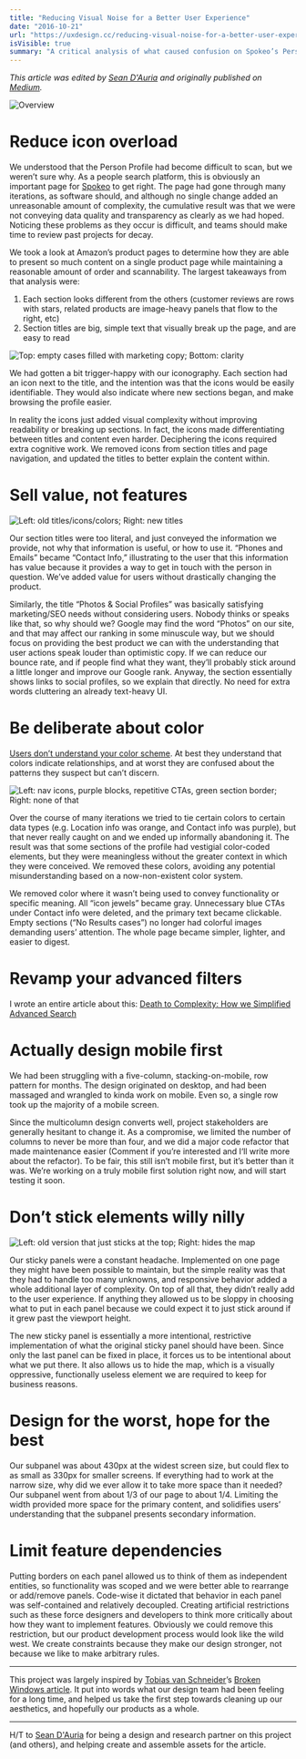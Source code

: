 ```yaml
---
title: "Reducing Visual Noise for a Better User Experience"
date: "2016-10-21"
url: "https://uxdesign.cc/reducing-visual-noise-for-a-better-user-experience-ae3407ff9c99"
isVisible: true
summary: "A critical analysis of what caused confusion on Spokeo’s Person Profiles, and the changes we made to improve our most data-dense product page."
---
```


<Callout>

_This article was edited by [Sean D'Auria](https://www.seandauria.com/) and originally published on [Medium](https://uxdesign.cc/reducing-visual-noise-for-a-better-user-experience-ae3407ff9c99)._

</Callout>

![Overview](/images/writing/reducing-visual-noise/overview.png)

# Reduce icon overload

We understood that the Person Profile had become difficult to scan, but we weren’t sure why. As a people search platform, this is obviously an important page for [Spokeo](http://spokeo.com/) to get right. The page had gone through many iterations, as software should, and although no single change added an unreasonable amount of complexity, the cumulative result was that we were not conveying data quality and transparency as clearly as we had hoped. Noticing these problems as they occur is difficult, and teams should make time to review past projects for decay.

We took a look at Amazon’s product pages to determine how they are able to present so much content on a single product page while maintaining a reasonable amount of order and scannability. The largest takeaways from that analysis were:

1. Each section looks different from the others (customer reviews are rows with stars, related products are image-heavy panels that flow to the right, etc)
1. Section titles are big, simple text that visually break up the page, and are easy to read

![Top: empty cases filled with marketing copy; Bottom: clarity](/images/writing/reducing-visual-noise/icons.png)

We had gotten a bit trigger-happy with our iconography. Each section had an icon next to the title, and the intention was that the icons would be easily identifiable. They would also indicate where new sections began, and make browsing the profile easier.

In reality the icons just added visual complexity without improving readability or breaking up sections. In fact, the icons made differentiating between titles and content even harder. Deciphering the icons required extra cognitive work. We removed icons from section titles and page navigation, and updated the titles to better explain the content within.

# Sell value, not features

![Left: old titles/icons/colors; Right: new titles](/images/writing/reducing-visual-noise/value.png)

Our section titles were too literal, and just conveyed the information we provide, not why that information is useful, or how to use it. “Phones and Emails” became “Contact Info,” illustrating to the user that this information has value because it provides a way to get in touch with the person in question. We’ve added value for users without drastically changing the product.

Similarly, the title “Photos & Social Profiles” was basically satisfying marketing/SEO needs without considering users. Nobody thinks or speaks like that, so why should we? Google may find the word “Photos” on our site, and that may affect our ranking in some minuscule way, but we should focus on providing the best product we can with the understanding that user actions speak louder than optimistic copy. If we can reduce our bounce rate, and if people find what they want, they’ll probably stick around a little longer and improve our Google rank. Anyway, the section essentially shows links to social profiles, so we explain that directly. No need for extra words cluttering an already text-heavy UI.

# Be deliberate about color

[Users don’t understand your color scheme](https://medium.com/radical-ux/nine-nasty-ux-truths-83b30ea94355#.tlf2tdbew). At best they understand that colors indicate relationships, and at worst they are confused about the patterns they suspect but can’t discern.

![Left: nav icons, purple blocks, repetitive CTAs, green section border; Right: none of that](/images/writing/reducing-visual-noise/color.jpeg)

Over the course of many iterations we tried to tie certain colors to certain data types (e.g. Location info was orange, and Contact info was purple), but that never really caught on and we ended up informally abandoning it. The result was that some sections of the profile had vestigial color-coded elements, but they were meaningless without the greater context in which they were conceived. We removed these colors, avoiding any potential misunderstanding based on a now-non-existent color system.

We removed color where it wasn’t being used to convey functionality or specific meaning. All “icon jewels” became gray. Unnecessary blue CTAs under Contact info were deleted, and the primary text became clickable. Empty sections (“No Results cases”) no longer had colorful images demanding users’ attention. The whole page became simpler, lighter, and easier to digest.

# Revamp your advanced filters

I wrote an entire article about this: [Death to Complexity: How we Simplified Advanced Search](/writing/death-to-complexity)

# Actually design mobile first

We had been struggling with a five-column, stacking-on-mobile, row pattern for months. The design originated on desktop, and had been massaged and wrangled to kinda work on mobile. Even so, a single row took up the majority of a mobile screen.

Since the multicolumn design converts well, project stakeholders are generally hesitant to change it. As a compromise, we limited the number of columns to never be more than four, and we did a major code refactor that made maintenance easier (Comment if you’re interested and I‘ll write more about the refactor). To be fair, this still isn’t mobile first, but it’s better than it was. We’re working on a truly mobile first solution right now, and will start testing it soon.

# Don’t stick elements willy nilly

![Left: old version that just sticks at the top; Right: hides the map](/images/writing/reducing-visual-noise/sticky.gif)

Our sticky panels were a constant headache. Implemented on one page they might have been possible to maintain, but the simple reality was that they had to handle too many unknowns, and responsive behavior added a whole additional layer of complexity. On top of all that, they didn’t really add to the user experience. If anything they allowed us to be sloppy in choosing what to put in each panel because we could expect it to just stick around if it grew past the viewport height.

The new sticky panel is essentially a more intentional, restrictive implementation of what the original sticky panel should have been. Since only the last panel can be fixed in place, it forces us to be intentional about what we put there. It also allows us to hide the map, which is a visually oppressive, functionally useless element we are required to keep for business reasons.

# Design for the worst, hope for the best

Our subpanel was about 430px at the widest screen size, but could flex to as small as 330px for smaller screens. If everything had to work at the narrow size, why did we ever allow it to take more space than it needed? Our subpanel went from about 1/3 of our page to about 1/4. Limiting the width provided more space for the primary content, and solidifies users’ understanding that the subpanel presents secondary information.

# Limit feature dependencies

Putting borders on each panel allowed us to think of them as independent entities, so functionality was scoped and we were better able to rearrange or add/remove panels. Code-wise it dictated that behavior in each panel was self-contained and relatively decoupled. Creating artificial restrictions such as these force designers and developers to think more critically about how they want to implement features. Obviously we could remove this restriction, but our product development process would look like the wild west. We create constraints because they make our design stronger, not because we like to make arbitrary rules.

---

This project was largely inspired by [Tobias van Schneider](https://vanschneider.medium.com/)’s [Broken Windows article](https://medium.com/desk-of-van-schneider/the-broken-window-theory-in-design-product-development-93765be7349#.cvlxbxbd1). It put into words what our design team had been feeling for a long time, and helped us take the first step towards cleaning up our aesthetics, and hopefully our products as a whole.

---

H/T to [Sean D'Auria](https://www.seandauria.com/) for being a design and research partner on this project (and others), and helping create and assemble assets for the article.
